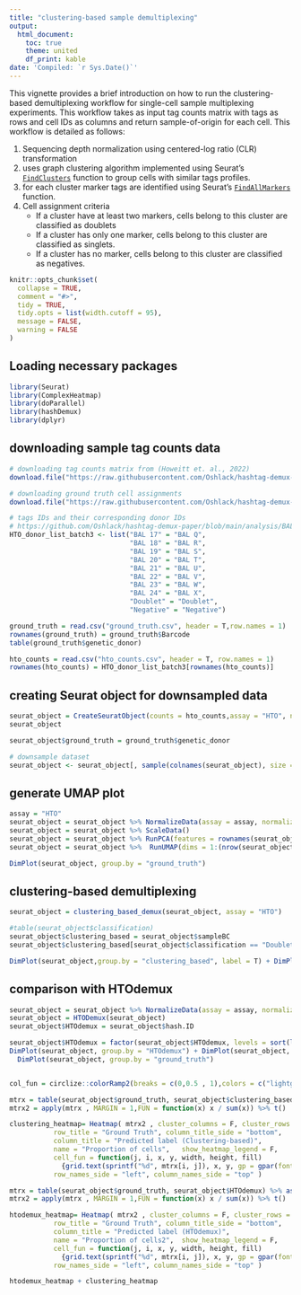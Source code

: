 ```yaml
---
title: "clustering-based sample demultiplexing"
output:
  html_document:
    toc: true
    theme: united
    df_print: kable
date: 'Compiled: `r Sys.Date()`'
---
```


This vignette provides a brief introduction on how to run the clustering-based demultiplexing workflow for single-cell sample multiplexing experiments. This workflow takes as input tag counts matrix with tags as
rows and cell IDs as columns and return sample-of-origin for each cell. This workflow is detailed as follows: 

1. Sequencing depth normalization using centered-log ratio (CLR) transformation
2. uses graph clustering algorithm implemented using Seurat's
[`FindClusters`](https://satijalab.org/seurat/reference/findclusters)
function to group cells with similar tags profiles. 
3. for each cluster marker tags are identified using Seurat's
[`FindAllMarkers`](https://satijalab.org/seurat/reference/findallmarkers)
function. 
4. Cell assignment criteria 
    - If a cluster have at least two markers, cells belong to this cluster are classified as doublets 
    - If a cluster has only one marker, cells belong to this cluster are classified
as singlets. 
    - If a cluster has no marker, cells belong to this cluster are classified as negatives.

```r
knitr::opts_chunk$set(
  collapse = TRUE,
  comment = "#>",
  tidy = TRUE,
  tidy.opts = list(width.cutoff = 95),
  message = FALSE,
  warning = FALSE
)
```

## Loading necessary packages

```r
library(Seurat)
library(ComplexHeatmap)
library(doParallel)
library(hashDemux)
library(dplyr)
```

## downloading sample tag counts data

```r

# downloading tag counts matrix from (Howeitt et. al., 2022)
download.file("https://raw.githubusercontent.com/Oshlack/hashtag-demux-paper/main/data/BAL_data/batch3_c1_hto_counts.csv", "hto_counts.csv")

# downloading ground truth cell assignments
download.file("https://raw.githubusercontent.com/Oshlack/hashtag-demux-paper/main/data/BAL_data/batch3_c1_donors.csv", "ground_truth.csv")

# tags IDs and their corresponding donor IDs
# https://github.com/Oshlack/hashtag-demux-paper/blob/main/analysis/BAL_analysis.Rmd
HTO_donor_list_batch3 <- list("BAL 17" = "BAL Q", 
                              "BAL 18" = "BAL R", 
                              "BAL 19" = "BAL S", 
                              "BAL 20" = "BAL T", 
                              "BAL 21" = "BAL U", 
                              "BAL 22" = "BAL V", 
                              "BAL 23" = "BAL W", 
                              "BAL 24" = "BAL X", 
                              "Doublet" = "Doublet", 
                              "Negative" = "Negative")

ground_truth = read.csv("ground_truth.csv", header = T,row.names = 1)
rownames(ground_truth) = ground_truth$Barcode
table(ground_truth$genetic_donor)

hto_counts = read.csv("hto_counts.csv", header = T, row.names = 1)
rownames(hto_counts) = HTO_donor_list_batch3[rownames(hto_counts)]

```

## creating Seurat object for downsampled data

```r
seurat_object = CreateSeuratObject(counts = hto_counts,assay = "HTO", names.delim = "")
seurat_object

seurat_object$ground_truth = ground_truth$genetic_donor

# downsample dataset
seurat_object <- seurat_object[, sample(colnames(seurat_object), size = ncol(seurat_object)/10, replace=F)]
```

## generate UMAP plot

```r
assay = "HTO"
seurat_object = seurat_object %>% NormalizeData(assay = assay, normalization.method = "CLR",margin = 2) 
seurat_object = seurat_object %>% ScaleData()  
seurat_object = seurat_object %>% RunPCA(features = rownames(seurat_object[[assay]]),npcs=nrow(seurat_object[[assay]]) - 1)
seurat_object = seurat_object %>%  RunUMAP(dims = 1:(nrow(seurat_object[[assay]]) - 1), seed.use = 1)

DimPlot(seurat_object, group.by = "ground_truth")
```

## clustering-based demultiplexing

```r
seurat_object = clustering_based_demux(seurat_object, assay = "HTO")

#table(seurat_object$classification)
seurat_object$clustering_based = seurat_object$sampleBC
seurat_object$clustering_based[seurat_object$classification == "Doublet"] = "Doublet"

DimPlot(seurat_object,group.by = "clustering_based", label = T) + DimPlot(seurat_object,group.by = "ground_truth", label = T)

```

## comparison with HTOdemux
```r
seurat_object = seurat_object %>% NormalizeData(assay = assay, normalization.method = "CLR",margin = 1)  
seurat_object = HTODemux(seurat_object)
seurat_object$HTOdemux = seurat_object$hash.ID

seurat_object$HTOdemux = factor(seurat_object$HTOdemux, levels = sort(levels(seurat_object$HTOdemux)))
DimPlot(seurat_object, group.by = "HTOdemux") + DimPlot(seurat_object, group.by = "clustering_based")+
  DimPlot(seurat_object, group.by = "ground_truth")


col_fun = circlize::colorRamp2(breaks = c(0,0.5 , 1),colors = c("lightgray", "yellow" , "red" ) , reverse = F)

mtrx = table(seurat_object$ground_truth, seurat_object$clustering_based) %>% as.matrix()
mtrx2 = apply(mtrx , MARGIN = 1,FUN = function(x) x / sum(x)) %>% t()

clustering_heatmap= Heatmap( mtrx2 , cluster_columns = F, cluster_rows = F,col = col_fun,
           row_title = "Ground Truth", column_title_side = "bottom",
           column_title = "Predicted label (Clustering-based)",
           name = "Proportion of cells",   show_heatmap_legend = F,
           cell_fun = function(j, i, x, y, width, height, fill) 
             {grid.text(sprintf("%d", mtrx[i, j]), x, y, gp = gpar(fontsize = 10))},
           row_names_side = "left", column_names_side = "top" )

mtrx = table(seurat_object$ground_truth, seurat_object$HTOdemux) %>% as.matrix()
mtrx2 = apply(mtrx , MARGIN = 1,FUN = function(x) x / sum(x)) %>% t()

htodemux_heatmap= Heatmap( mtrx2 , cluster_columns = F, cluster_rows = F,col = col_fun,
           row_title = "Ground Truth", column_title_side = "bottom",
           column_title = "Predicted label (HTOdemux)",
           name = "Proportion of cells2",  show_heatmap_legend = F,
           cell_fun = function(j, i, x, y, width, height, fill) 
             {grid.text(sprintf("%d", mtrx[i, j]), x, y, gp = gpar(fontsize = 10))},
           row_names_side = "left", column_names_side = "top" )

htodemux_heatmap + clustering_heatmap
```


